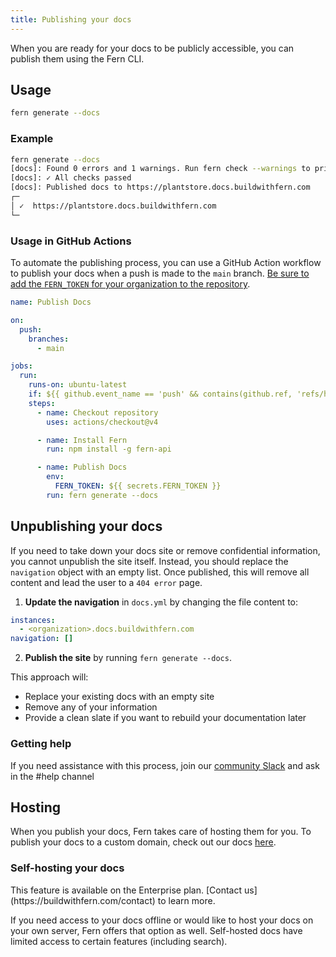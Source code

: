 ```yaml
---
title: Publishing your docs
---
```


When you are ready for your docs to be publicly accessible, you can publish them using the Fern CLI. 

## Usage

```bash
fern generate --docs
```

### Example

```bash
fern generate --docs
[docs]: Found 0 errors and 1 warnings. Run fern check --warnings to print out the warnings.
[docs]: ✓ All checks passed
[docs]: Published docs to https://plantstore.docs.buildwithfern.com
┌─
│ ✓  https://plantstore.docs.buildwithfern.com
└─
```

### Usage in GitHub Actions

To automate the publishing process, you can use a GitHub Action workflow to publish your docs when a push is made to the `main` branch. [Be sure to add the `FERN_TOKEN` for your organization to the repository](/learn/cli-api/cli-reference/commands#fern-token). 

```yaml .github/workflows/publish-docs.yml
name: Publish Docs

on:
  push:
    branches:
      - main

jobs:
  run:
    runs-on: ubuntu-latest
    if: ${{ github.event_name == 'push' && contains(github.ref, 'refs/heads/main') && github.run_number > 1 }}
    steps:
      - name: Checkout repository
        uses: actions/checkout@v4

      - name: Install Fern
        run: npm install -g fern-api

      - name: Publish Docs
        env:
          FERN_TOKEN: ${{ secrets.FERN_TOKEN }}
        run: fern generate --docs
```

## Unpublishing your docs

If you need to take down your docs site or remove confidential information, you cannot unpublish the site itself. Instead, you should replace the `navigation` object with an empty list. Once published, this will remove all content and lead the user to a `404 error` page.

1. **Update the navigation** in `docs.yml` by changing the file content to:

```yml
instances:
  - <organization>.docs.buildwithfern.com
navigation: []
```

2. **Publish the site** by running `fern generate --docs`.

This approach will:
- Replace your existing docs with an empty site
- Remove any of your information
- Provide a clean slate if you want to rebuild your documentation later

### Getting help

If you need assistance with this process, join our [community Slack](https://buildwithfern.com/slack) and ask in the #help channel

## Hosting 

When you publish your docs, Fern takes care of hosting them for you. To publish your docs to a custom domain, check out our docs [here](/learn/docs/building-your-docs/custom-domain). 

### Self-hosting your docs

<Tip>
This feature is available on the Enterprise plan. [Contact us](https://buildwithfern.com/contact) to learn more.
</Tip>

If you need access to your docs offline or would like to host your docs on your own server, Fern offers that option as well. Self-hosted docs have limited access to certain features (including search). 
